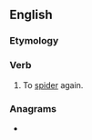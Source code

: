 ==English==

===Etymology===
{{prefix|re|spider|lang=en}}

===Verb===
{{en-verb}}

# {{lb|en|internet|transitive}} To [[spider]] again.

===Anagrams===
* {{anagrams|en|presider|reprised|respired}}